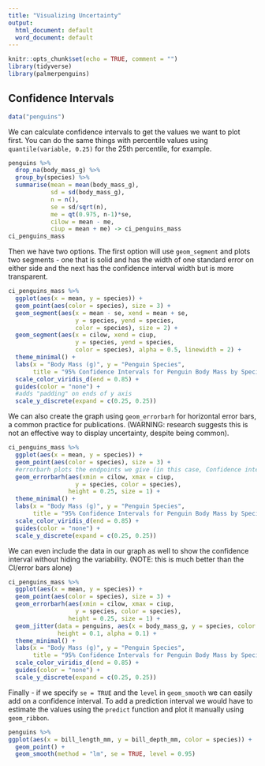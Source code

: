 ```yaml
---
title: "Visualizing Uncertainty"
output:
  html_document: default
  word_document: default
---
```


```r
knitr::opts_chunk$set(echo = TRUE, comment = "")
library(tidyverse)
library(palmerpenguins)
```

## Confidence Intervals  

```r
data("penguins")
```


We can calculate confidence intervals to get the values we want to plot first. You can do the same things with percentile values using `quantile(variable, 0.25)` for the 25th percentile, for example.

```r
penguins %>%
  drop_na(body_mass_g) %>% 
  group_by(species) %>% 
  summarise(mean = mean(body_mass_g),
            sd = sd(body_mass_g),
            n = n(),
            se = sd/sqrt(n),
            me = qt(0.975, n-1)*se,
            cilow = mean - me,
            ciup = mean + me) -> ci_penguins_mass
ci_penguins_mass
```


Then we have two options. The first option will use `geom_segment` and plots two segments - one that is solid and has the width of one standard error on either side and the next has the confidence interval width but is more transparent.

```r
ci_penguins_mass %>% 
  ggplot(aes(x = mean, y = species)) +
  geom_point(aes(color = species), size = 3) +
  geom_segment(aes(x = mean - se, xend = mean + se, 
                   y = species, yend = species, 
                   color = species), size = 2) +
  geom_segment(aes(x = cilow, xend = ciup, 
                   y = species, yend = species, 
                   color = species), alpha = 0.5, linewidth = 2) +
  theme_minimal() +
  labs(x = "Body Mass (g)", y = "Penguin Species",
       title = "95% Confidence Intervals for Penguin Body Mass by Species") +
  scale_color_viridis_d(end = 0.85) +
  guides(color = "none") +
  #adds "padding" on ends of y axis
  scale_y_discrete(expand = c(0.25, 0.25))
```

We can also create the graph using `geom_errorbarh` for horizontal error bars, a common practice for publications. (WARNING: research suggests this is not an effective way to display uncertainty, despite being common).

```r
ci_penguins_mass %>% 
  ggplot(aes(x = mean, y = species)) +
  geom_point(aes(color = species), size = 3) +
  #errorbarh plots the endpoints we give (in this case, Confidence interval limits)
  geom_errorbarh(aes(xmin = cilow, xmax = ciup, 
                   y = species, color = species),
                 height = 0.25, size = 1) +
  theme_minimal() +
  labs(x = "Body Mass (g)", y = "Penguin Species",
       title = "95% Confidence Intervals for Penguin Body Mass by Species") +
  scale_color_viridis_d(end = 0.85) +
  guides(color = "none") +
  scale_y_discrete(expand = c(0.25, 0.25))
```

We can even include the data in our graph as well to show the confidence interval without hiding the variability. (NOTE: this is much better than the CI/error bars alone)

```r
ci_penguins_mass %>% 
  ggplot(aes(x = mean, y = species)) +
  geom_point(aes(color = species), size = 3) +
  geom_errorbarh(aes(xmin = cilow, xmax = ciup, 
                   y = species, color = species),
                 height = 0.25, size = 1) +
  geom_jitter(data = penguins, aes(x = body_mass_g, y = species, color = species), 
              height = 0.1, alpha = 0.1) +
  theme_minimal() +
  labs(x = "Body Mass (g)", y = "Penguin Species",
       title = "95% Confidence Intervals for Penguin Body Mass by Species") +
  scale_color_viridis_d(end = 0.85) +
  guides(color = "none") +
  scale_y_discrete(expand = c(0.25, 0.25))
```


Finally - if we specify `se = TRUE` and the `level` in `geom_smooth` we can easily add on a confidence interval. To add a prediction interval we would have to estimate the values using the `predict` function and plot it manually using `geom_ribbon`.

```r
penguins %>% 
ggplot(aes(x = bill_length_mm, y = bill_depth_mm, color = species)) +
  geom_point() +
  geom_smooth(method = "lm", se = TRUE, level = 0.95) 
  
```

